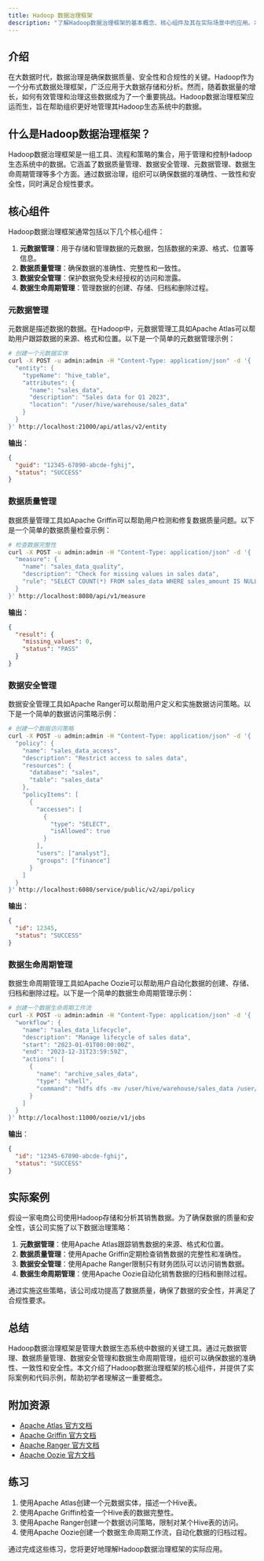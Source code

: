 ```yaml
---
title: Hadoop 数据治理框架
description: "了解Hadoop数据治理框架的基本概念、核心组件及其在实际场景中的应用。本文适合初学者，提供清晰的解释和代码示例。"
---
```


## 介绍

在大数据时代，数据治理是确保数据质量、安全性和合规性的关键。Hadoop作为一个分布式数据处理框架，广泛应用于大数据存储和分析。然而，随着数据量的增长，如何有效管理和治理这些数据成为了一个重要挑战。Hadoop数据治理框架应运而生，旨在帮助组织更好地管理其Hadoop生态系统中的数据。

## 什么是Hadoop数据治理框架？

Hadoop数据治理框架是一组工具、流程和策略的集合，用于管理和控制Hadoop生态系统中的数据。它涵盖了数据质量管理、数据安全管理、元数据管理、数据生命周期管理等多个方面。通过数据治理，组织可以确保数据的准确性、一致性和安全性，同时满足合规性要求。

## 核心组件

Hadoop数据治理框架通常包括以下几个核心组件：

1. **元数据管理**：用于存储和管理数据的元数据，包括数据的来源、格式、位置等信息。
2. **数据质量管理**：确保数据的准确性、完整性和一致性。
3. **数据安全管理**：保护数据免受未经授权的访问和泄露。
4. **数据生命周期管理**：管理数据的创建、存储、归档和删除过程。

### 元数据管理

元数据是描述数据的数据。在Hadoop中，元数据管理工具如Apache Atlas可以帮助用户跟踪数据的来源、格式和位置。以下是一个简单的元数据管理示例：

```bash
# 创建一个元数据实体
curl -X POST -u admin:admin -H "Content-Type: application/json" -d '{
  "entity": {
    "typeName": "hive_table",
    "attributes": {
      "name": "sales_data",
      "description": "Sales data for Q1 2023",
      "location": "/user/hive/warehouse/sales_data"
    }
  }
}' http://localhost:21000/api/atlas/v2/entity
```

**输出**：
```json
{
  "guid": "12345-67890-abcde-fghij",
  "status": "SUCCESS"
}
```

### 数据质量管理

数据质量管理工具如Apache Griffin可以帮助用户检测和修复数据质量问题。以下是一个简单的数据质量检查示例：

```bash
# 检查数据完整性
curl -X POST -u admin:admin -H "Content-Type: application/json" -d '{
  "measure": {
    "name": "sales_data_quality",
    "description": "Check for missing values in sales data",
    "rule": "SELECT COUNT(*) FROM sales_data WHERE sales_amount IS NULL"
  }
}' http://localhost:8080/api/v1/measure
```

**输出**：
```json
{
  "result": {
    "missing_values": 0,
    "status": "PASS"
  }
}
```

### 数据安全管理

数据安全管理工具如Apache Ranger可以帮助用户定义和实施数据访问策略。以下是一个简单的数据访问策略示例：

```bash
# 创建一个数据访问策略
curl -X POST -u admin:admin -H "Content-Type: application/json" -d '{
  "policy": {
    "name": "sales_data_access",
    "description": "Restrict access to sales data",
    "resources": {
      "database": "sales",
      "table": "sales_data"
    },
    "policyItems": [
      {
        "accesses": [
          {
            "type": "SELECT",
            "isAllowed": true
          }
        ],
        "users": ["analyst"],
        "groups": ["finance"]
      }
    ]
  }
}' http://localhost:6080/service/public/v2/api/policy
```

**输出**：
```json
{
  "id": 12345,
  "status": "SUCCESS"
}
```

### 数据生命周期管理

数据生命周期管理工具如Apache Oozie可以帮助用户自动化数据的创建、存储、归档和删除过程。以下是一个简单的数据生命周期管理示例：

```bash
# 创建一个数据生命周期工作流
curl -X POST -u admin:admin -H "Content-Type: application/json" -d '{
  "workflow": {
    "name": "sales_data_lifecycle",
    "description": "Manage lifecycle of sales data",
    "start": "2023-01-01T00:00:00Z",
    "end": "2023-12-31T23:59:59Z",
    "actions": [
      {
        "name": "archive_sales_data",
        "type": "shell",
        "command": "hdfs dfs -mv /user/hive/warehouse/sales_data /user/hive/archive/sales_data"
      }
    ]
  }
}' http://localhost:11000/oozie/v1/jobs
```

**输出**：
```json
{
  "id": "12345-67890-abcde-fghij",
  "status": "SUCCESS"
}
```

## 实际案例

假设一家电商公司使用Hadoop存储和分析其销售数据。为了确保数据的质量和安全性，该公司实施了以下数据治理策略：

1. **元数据管理**：使用Apache Atlas跟踪销售数据的来源、格式和位置。
2. **数据质量管理**：使用Apache Griffin定期检查销售数据的完整性和准确性。
3. **数据安全管理**：使用Apache Ranger限制只有财务团队可以访问销售数据。
4. **数据生命周期管理**：使用Apache Oozie自动化销售数据的归档和删除过程。

通过实施这些策略，该公司成功提高了数据质量，确保了数据的安全性，并满足了合规性要求。

## 总结

Hadoop数据治理框架是管理大数据生态系统中数据的关键工具。通过元数据管理、数据质量管理、数据安全管理和数据生命周期管理，组织可以确保数据的准确性、一致性和安全性。本文介绍了Hadoop数据治理框架的核心组件，并提供了实际案例和代码示例，帮助初学者理解这一重要概念。

## 附加资源

- [Apache Atlas 官方文档](https://atlas.apache.org/)
- [Apache Griffin 官方文档](https://griffin.apache.org/)
- [Apache Ranger 官方文档](https://ranger.apache.org/)
- [Apache Oozie 官方文档](https://oozie.apache.org/)

## 练习

1. 使用Apache Atlas创建一个元数据实体，描述一个Hive表。
2. 使用Apache Griffin检查一个Hive表的数据完整性。
3. 使用Apache Ranger创建一个数据访问策略，限制对某个Hive表的访问。
4. 使用Apache Oozie创建一个数据生命周期工作流，自动化数据的归档过程。

通过完成这些练习，您将更好地理解Hadoop数据治理框架的实际应用。
